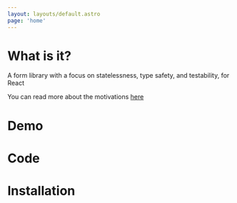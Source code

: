 ```yaml
---
layout: layouts/default.astro
page: 'home'
---
```


# What is it?

A form library with a focus on statelessness, type safety, and testability, for React

You can read more about the motivations [here](why)

# Demo

<Test client:idle/>

# Code

# Installation
